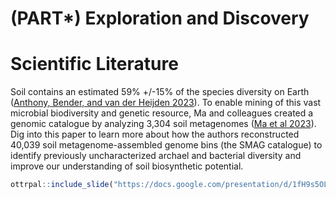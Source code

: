 # (PART\*) Exploration and Discovery {-}

# Scientific Literature

Soil contains an estimated 59% +/-15% of the species diversity on Earth ([Anthony, Bender, and van der Heijden 2023](https://pubmed.gov/37549278){target="_blank"}).
To enable mining of this vast microbial biodiversity and genetic resource, Ma and colleagues created a genomic catalogue by analyzing 3,304 soil metagenomes ([Ma et al 2023](https://pubmed.gov/37951952){target="_blank"}).
Dig into this paper to learn more about how the authors reconstructed 40,039 soil metagenome-assembled genome bins (the SMAG catalogue) to identify previously uncharacterized archael and bacterial diversity and improve our understanding of soil biosynthetic potential.

```r
ottrpal::include_slide("https://docs.google.com/presentation/d/1fH9s5OLcRF5meZtFWTJe89RFvJSh125kdjhdqp5smqA/edit#slide=id.g2ffa8d27914_0_5")
```
